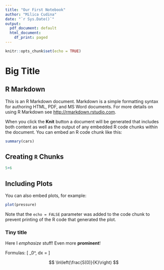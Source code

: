 ```yaml
---
title: "Our First Notebook"
author: "Milica Cudina"
date: "`r Sys.Date()`"
output:
  pdf_document: default
  html_document:
    df_print: paged
---
```


```r
knitr::opts_chunk$set(echo = TRUE)
```
# Big Title

## R Markdown

This is an R Markdown document. Markdown is a simple formatting syntax for authoring HTML, PDF, and MS Word documents. For more details on using R Markdown see <http://rmarkdown.rstudio.com>.

When you click the **Knit** button a document will be generated that includes both content as well as the output of any embedded R code chunks within the document. You can embed an R code chunk like this:

```r
summary(cars)
```

## Creating `R` Chunks

```r
5+6
```

## Including Plots

You can also embed plots, for example:

```r
plot(pressure)
```

Note that the `echo = FALSE` parameter was added to the code chunk to prevent printing of the R code that generated the plot.

### Tiny title

Here I *emphasize* stuff!
Even more **prominent**!

Formulas:
\[
\int_0^\infty \tfrac{1}{x}\, dx = \infty
\]

$$
\ln\left(\frac{S(0)}{K}\right)
$$